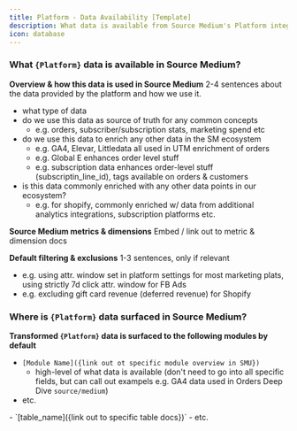 ```yaml
---
title: Platform - Data Availability [Template]
description: What data is available from Source Medium's Platform integration?
icon: database
---
```


### What `{Platform}` data is available in Source Medium?
**Overview & how this data is used in Source Medium**
2-4 sentences about the data provided by the platform and how we use it.
- what type of data
- do we use this data as source of truth for any common concepts 
    - e.g. orders, subscriber/subscription stats, marketing spend etc
- do we use this data to enrich any other data in the SM ecosystem
    - e.g. GA4, Elevar, Littledata all used in UTM enrichment of orders
    - e.g. Global E enhances order level stuff
    - e.g. subscription data enhances order-level stuff (subscriptin_line_id), tags available on orders & customers
- is this data commonly enriched with any other data points in our ecosystem?
    - e.g. for shopify, commonly enriched w/ data from additional analytics integrations, subscription platforms etc.

**Source Medium metrics & dimensions**
Embed / link out to metric & dimension docs

**Default filtering & exclusions**
1-3 sentences, only if relevant
- e.g. using attr. window set in platform settings for most marketing plats, using strictly 7d click attr. window for FB Ads
- e.g. excluding gift card revenue (deferred revenue) for Shopify

### Where is `{Platform}` data surfaced in Source Medium?
**Transformed `{Platform}` data is surfaced to the following modules by default**
- `[Module Name]({link out ot specific module overview in SMU})`
    - high-level of what data is available (don't need to go into all specific fields, but can call out exampels e.g. GA4 data used in Orders Deep Dive `source/medium`)
- etc.

<Accordion title="For DDA/MDW customers, data will be surfaced to the following tables..."> 
- `[table_name]({link out to specific table docs})`
- etc.
</Accordion>